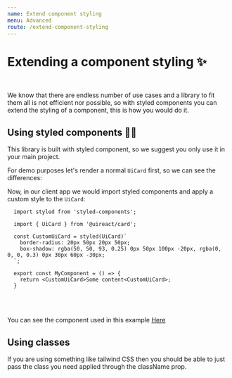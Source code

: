 ```yaml
---
name: Extend component styling
menu: Advanced
route: /extend-component-styling
---
```




# Extending a component styling ✨

<UiLineSeparator />
<br />

We know that there are endless number of use cases and a library to fit them all is not efficient nor possible, so with styled components
you can extend the styling of a component, this is how you would do it.

## Using styled components 💅🏿

This library is built with styled component, so we suggest you only use it in your main project.

For demo purposes let's render a normal `UiCard` first, so we can see the differences:

<JustACard />

Now, in our client app we would import styled components and apply a custom style to the `UiCard`:

```tsx
  import styled from 'styled-components';

  import { UiCard } from '@uireact/card';

  const CustomUiCard = styled(UiCard)`
    border-radius: 20px 50px 20px 50px;
    box-shadow: rgba(50, 50, 93, 0.25) 0px 50px 100px -20px, rgba(0, 0, 0, 0.3) 0px 30px 60px -30px;
  `;

  export const MyComponent = () => {
    return <CustomUiCard>Some content<CustomUiCard>;
  }
```

<ExtendStyleExpample />

<br />
<br />

You can see the component used in this example [Here](https://github.com/inavac182/uireact/tree/main/docs/helpers/extend-styling-example.tsx)

## Using classes

If you are using something like tailwind CSS then you should be able to just pass the class you need applied through the className prop.
